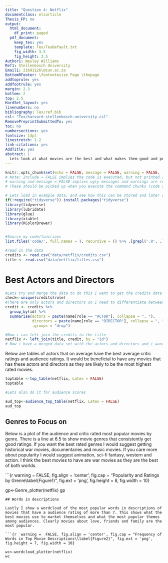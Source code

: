 ```yaml
---
title: "Question 4: Netflix"
documentclass: elsarticle
Thesis_FP: no
output:
  html_document:
    df_print: paged
  pdf_document:
    keep_tex: yes
    template: Tex/TexDefault.txt
    fig_width: 3.5
    fig_height: 3.5
Author1: Wesley Williams
Ref1: Stellenbosch University
Email1: 21691126\@sun.ac.za
BottomRFooter: \footnotesize Page \thepage
addtoprule: yes
addfootrule: yes
margin: 2.3
bottom: 2
top: 2.5
HardSet_layout: yes
linenumbers: no
bibliography: Tex/ref.bib
csl: "Tex/harvard-stellenbosch-university.csl"
RemovePreprintSubmittedTo: yes
toc: no
numbersections: yes
fontsize: 14pt
linestretch: 1.2
link-citations: yes
AddTitle: yes
abstract: |
  Lets look at what movies are the best and what makes them good and popular
---
```

<!-- First: Set your default preferences for chunk options: -->

<!-- If you want a chunk's code to be printed, set echo = TRUE. message = FALSE stops R printing ugly package loading details in your final paper too. I also suggest setting warning = FALSE and checking for warnings in R, else you might find ugly warnings in your paper. -->

```r
knitr::opts_chunk$set(echo = FALSE, message = FALSE, warning = FALSE, fig.width = 6, fig.height = 5, fig.pos="H", fig.pos = 'H')
# Note: Include = FALSE implies the code is executed, but not printed in your pdf.
# warning and message = FALSE implies ugly messages and warnings are removed from your pdf.
# These should be picked up when you execute the command chunks (code sections below) in your rmd, not printed in your paper!

# Lets load in example data, and see how this can be stored and later called from your 'data' folder.
if(!require("tidyverse")) install.packages("tidyverse")
library(tidyverse)
library(lubridate)
library(glue)
library(xtable)
library(RColorBrewer)


#Source my code/funcrions
list.files('code/', full.names = T, recursive = T) %>% .[grepl('.R', .)] %>% as.list() %>% walk(~source(.))

#read in the data
credits <- read.csv("data/netflix/credits.csv")
title <- read.csv("data/netflix/titles.csv")

```


<!-- ############################## -->
<!-- # Start Writing here: -->
<!-- ############################## -->

# Best Actors and Directors

```r
#Lets try and merge the data to do this I want to get the credits data into a long format with the row for each movie/series
check<-unique(credits$role)
#There are only actors and directors so I need to differentiate between them 
credit <- credits %>% 
  group_by(id) %>% 
  summarise(actors = paste(name[role == "ACTOR"], collapse = ", "),
            directors = paste(name[role == "DIRECTOR"], collapse = ", "),
            .groups = "drop")

#Now i can left join the credits to the title
netflix <- left_join(title, credit, by = "id")
# Now i have a merged data set with the actors and directors and i want to look at which actors and directors are associated with the top movies
```
Below are tables of actors that on average have the best average critic ratings and audience ratings. It would be beneficial to have any movies that has these actors and directors as they are likely to be the most highest rated movies. 
```r

toptable <-top_table(netflix, Latex = FALSE)
toptable
```

```r
#Lets also do it for audience scores

aud_top<-audience_top_table(netflix, Latex = FALSE)
aud_top

```

## Genres to Focus on
Below is a plot of the audience and critic rated most popular movies by genre. There is a line at 6.5 to show movie genres that consistently get good ratings. If you want the best rated genres I would suggest getting historical war movies, documentaries and music movies. If you care more about popularity I would suggest animation, sci-fi fantasy, western and action. I think the best movies to have are war movies as they are the best of both worlds.

```{r warning =  FALSE, fig.align = 'center', fig.cap = "Popularity and Ratings by Grenre\\label{Figure1}", fig.ext = 'png', fig.height = 8, fig.width = 10}


gp<-Genre_plotter(netflix)
gp
```
## Words in descriptions

Lastly I show a wordcloud of the most popular words in descriptions of movies that have a audience rating of more than 7. This shows what the best movies use to market themselves and what the most popular themes among audiences. Clearly movies about love, friends and family are the most popular.

```{r  warning =  FALSE, fig.align = 'center', fig.cap = "Frequency of Words in Top Movie Descriptions\\label{Figure2}", fig.ext = 'png', fig.height = 7, fig.width = 10}

wc<-wordcloud_plotter(netflix)
wc

```


